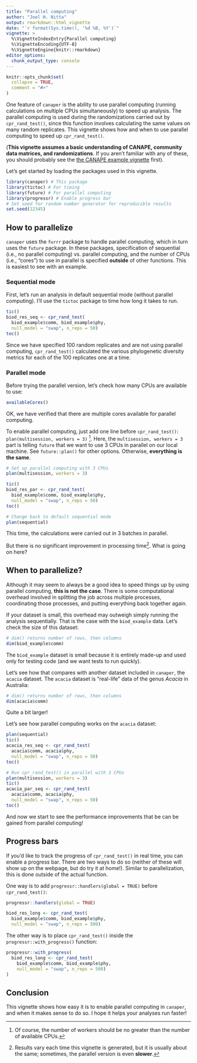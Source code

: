 ```yaml
---
title: "Parallel computing"
author: "Joel H. Nitta"
output: rmarkdown::html_vignette
date: "`r format(Sys.time(), '%d %B, %Y')`"
vignette: >
  %\VignetteIndexEntry{Parallel computing}
  %\VignetteEncoding{UTF-8}
  %\VignetteEngine{knitr::rmarkdown}
editor_options: 
  chunk_output_type: console
---
```


```r
knitr::opts_chunk$set(
  collapse = TRUE,
  comment = "#>"
)
```

One feature of `canaper` is the ability to use parallel computing (running calculations on multiple CPUs simultaneously) to speed up analysis. The parallel computing is used during the randomizations carried out by `cpr_rand_test()`, since this function involves calculating the same values on many random replicates. This vignette shows how and when to use parallel computing to speed up `cpr_rand_test()`.

(**This vignette assumes a basic understanding of CANAPE, community data matrices, and randomizations**. If you aren't familiar with any of these, you should probably see the [the CANAPE example vignette](https://joelnitta.github.io/canaper/articles/canape.html) first).

Let's get started by loading the packages used in this vignette.

```r
library(canaper) # This package
library(tictoc) # For timing
library(future) # For parallel computing
library(progressr) # Enable progress bar
# Set seed for random number generator for reproducible results
set.seed(12345)
```

## How to parallelize

`canaper` uses the `furrr` package to handle parallel computing, which in turn uses the `future` package. In these packages, specification of sequential (i.e., no parallel computing) vs. parallel computing, and the number of CPUs (i.e., "cores") to use in parallel is specified **outside** of other functions. This is easiest to see with an example.

### Sequential mode

First, let's run an analysis in default sequential mode (without parallel computing). I'll use the `tictoc` package to time how long it takes to run.

```r
tic()
biod_res_seq <- cpr_rand_test(
  biod_example$comm, biod_example$phy, 
  null_model = "swap", n_reps = 50)
toc()
```

Since we have specified 100 random replicates and are not using parallel computing, `cpr_rand_test()` calculated the various phylogenetic diversity metrics for each of the 100 replicates one at a time.

### Parallel mode

Before trying the parallel version, let's check how many CPUs are available to use:

```r
availableCores()
```

OK, we have verified that there are multiple cores available for parallel computing.

To enable parallel computing, just add one line before `cpr_rand_test()`: `plan(multisession, workers = 3)` ^[Of course, the number of workers should be no greater than the number of available CPUs.]. Here, the `multisession, workers = 3` part is telling `future` that we want to use 3 CPUs in parallel on our local machine. See `future::plan()` for other options. Otherwise, **everything is the same**.

```r
# Set up parallel computing with 3 CPUs
plan(multisession, workers = 3)

tic()
biod_res_par <- cpr_rand_test(
  biod_example$comm, biod_example$phy, 
  null_model = "swap", n_reps = 50)
toc()

# Change back to default sequential mode
plan(sequential)
```

This time, the calculations were carried out in 3 batches in parallel.

But there is no significant improvement in processing time^[Results vary each time this vignette is generated, but it is usually about the same; sometimes, the parallel version is even **slower**.]. What is going on here?

## When to parallelize?

Although it may seem to always be a good idea to speed things up by using parallel computing, **this is not the case**. There is some computational overhead involved in splitting the job across multiple processes, coordinating those processes, and putting everything back together again.

If your dataset is small, this overhead may outweigh simply running the analysis sequentially. That is the case with the `biod_example` data. Let's check the size of this dataset:

```r
# dim() returns number of rows, then columns
dim(biod_example$comm)
```

The `biod_example` dataset is small because it is entirely made-up and used only for testing code (and we want tests to run quickly).

Let's see how that compares with another dataset included in `canaper`, the `acacia` dataset. The `acacia` dataset is "real-life" data of the genus *Acacia* in Australia:

```r
# dim() returns number of rows, then columns
dim(acacia$comm)
```

Quite a bit larger! 

Let's see how parallel computing works on the `acacia` dataset:

```r
plan(sequential)
tic()
acacia_res_seq <- cpr_rand_test(
  acacia$comm, acacia$phy, 
  null_model = "swap", n_reps = 50)
toc()
```

```r
# Run cpr_rand_test() in parallel with 3 CPUs
plan(multisession, workers = 3)
tic()
acacia_par_seq <- cpr_rand_test(
  acacia$comm, acacia$phy, 
  null_model = "swap", n_reps = 50)
toc()
```

And now we start to see the performance improvements that be can be gained from parallel computing!

## Progress bars

If you'd like to track the progress of `cpr_rand_test()` in real time, you can enable a progress bar. There are two ways to do so (neither of these will show up on the webpage, but do try it at home!). Similar to parallelization, this is done outside of the actual function.

One way is to add `progressr::handlers(global = TRUE)` before `cpr_rand_test()`:

```r
progressr::handlers(global = TRUE)

biod_res_long <- cpr_rand_test(
  biod_example$comm, biod_example$phy, 
  null_model = "swap", n_reps = 500)
```

The other way is to place `cpr_rand_test()` inside the `progressr::with_progress()` function:

```r
progressr::with_progress(
  biod_res_long <- cpr_rand_test(
    biod_example$comm, biod_example$phy, 
    null_model = "swap", n_reps = 500)
)
```

## Conclusion

This vignette shows how easy it is to enable parallel computing in `canaper`, and when it makes sense to do so. I hope it helps your analyses run faster!
